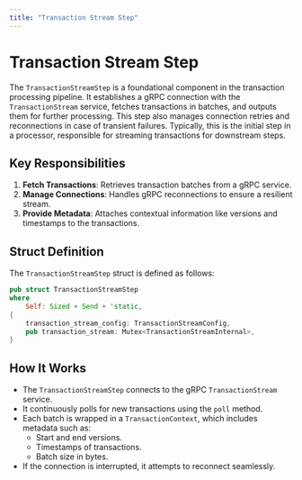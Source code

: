 ```yaml
---
title: "Transaction Stream Step"
---
```


# Transaction Stream Step

The `TransactionStreamStep` is a foundational component in the transaction processing pipeline. It establishes a gRPC connection with the `TransactionStream` service, fetches transactions in batches, and outputs them for further processing. This step also manages connection retries and reconnections in case of transient failures. Typically, this is the initial step in a processor, responsible for streaming transactions for downstream steps.

## Key Responsibilities

1. **Fetch Transactions**: Retrieves transaction batches from a gRPC service.
2. **Manage Connections**: Handles gRPC reconnections to ensure a resilient stream.
3. **Provide Metadata**: Attaches contextual information like versions and timestamps to the transactions.

## Struct Definition

The `TransactionStreamStep` struct is defined as follows:

```rust
pub struct TransactionStreamStep
where
    Self: Sized + Send + 'static,
{
    transaction_stream_config: TransactionStreamConfig,
    pub transaction_stream: Mutex<TransactionStreamInternal>,
}
```

## How It Works

- The `TransactionStreamStep` connects to the gRPC `TransactionStream` service.
- It continuously polls for new transactions using the `poll` method.
- Each batch is wrapped in a `TransactionContext`, which includes metadata such as:
  - Start and end versions.
  - Timestamps of transactions.
  - Batch size in bytes.
- If the connection is interrupted, it attempts to reconnect seamlessly.
